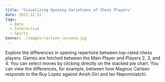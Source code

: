 ```yaml
---
title: 'Visualizing Opening Variations of Chess Players'
date: 2022-12-31
tags: 
  - Data
  - Interactive
  - Sports
banner: ./images/carlsen_caruana.jpg
---
```




Explore the differences in opening repertoire between top-rated chess players. Games are fetched between the Main Player and Players 2, 3, and 4. You can select moves by clicking directly on the stacked pie chart. You can view the differences, for example, between how Magnus Carlsen responds to the Ruy Lopez against Anish Giri and Ian Neponmiatchi.

<ChessChart />